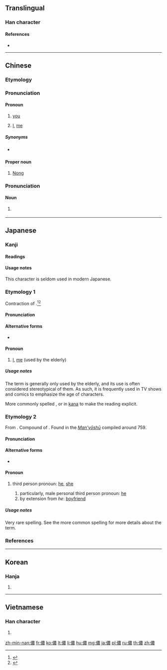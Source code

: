 {{also|侬}}
==Translingual==

===Han character===
{{Han char|rn=9|rad=人|as=13|sn=15|four=25232|canj=OTWV|ids=⿰亻農}}

====References====
* {{Han ref|kx=0118.250|dkj=01176|dj=0251.090|hdz=10225.040|uh=5102|ud=20738|bh=BBFA|bd=48122}}

----

==Chinese==
{{zh-forms|s=侬}}

===Etymology===

===Pronunciation===
{{zh-pron
|m=nóng
|c=nung4
|md=
|mn=lông
|w=1non
|mc=y
|oc=y
|cat=pron,pn,n
}}

====Pronoun====
{{zh-pronoun}}

# {{lb|zh|Wu}} [[you]] {{gloss|2nd person singular pronoun}}
#: {{zh-x|哪能 儂 現在 上海言話 講 了 介 好？|How come '''you''' speak Shanghainese so well?|SH}}
# {{lb|zh|poetic}} [[I]], [[me]] {{gloss|1st person singular pronoun}}

=====Synonyms=====
* {{sense|you}} {{zh-l|你}}

====Proper noun====
{{zh-proper noun}}

# {{surname|lang=zh}} [[Nong]]

===Pronunciation===
{{zh-pron
|m=
|c=
|md=nè̤ng
|mn=lâng |mna=Taiwanese-The_Consonant_l.ogg
|w=
|mc=
|oc=
|cat=n
}}

====Noun====
{{zh-noun}}

# {{lb|zh|Min}} {{zh-alt-form|人|tr=-}}

----

==Japanese==
{{ja-kanjitab|わし|yomi=kun}}

===Kanji===
{{ja-kanji|grade=|rs=人13}}

====Readings====
{{ja-readings
|goon=[[の]] (no), [[のう]] (nō)
|kanon=[[どう]] (dō)
|kanyoon=[[のん]] (non)
|kun=[[わし]] (washi), [[かれ]] (kare)
}}

====Usage notes====
This character is seldom used in modern Japanese.

===Etymology 1===
{{ja-kanjitab|yomi=k|わし}}
Contraction of {{m|ja|私|tr=watashi||I, me}}.<ref name="KDJ">{{R:Kokugo Dai Jiten}}</ref><ref name="DJR">{{R:Daijirin}}</ref>

====Pronunciation====
{{ja-pron|yomi=k|わし|acc=0|acc_ref=DJR}}

====Alternative forms====
* {{ja-l|私}} {{qualifier|more common}}

====Pronoun====
{{ja-pos|わし|pronoun}}

# [[I]], [[me]] (used by the elderly)

=====Usage notes=====
The term is generally only used by the elderly, and its use is often considered stereotypical of them. As such, it is frequently used in TV shows and comics to emphasize the age of characters.

More commonly spelled {{m|ja|私}}, or in [[kana#English|kana]] to make the reading explicit.

===Etymology 2===
{{ja-kanjitab|yomi=k|かれ}}
From {{etyl|ojp|ja|sort=かれ}}. Compound of {{suffix|lang=ja|sort=かれ|彼|tr1=ka|t1=that, yon|れ|tr2=re|pos2=nominalizing suffix for demonstratives}}. Found in the [[w:Man'yōshū|''Man'yōshū'']] compiled around 759.

====Pronunciation====
{{ja-pron|yomi=k|かれ|acc=1|acc_ref=DJR}}

====Alternative forms====
* {{ja-l|彼}} {{qualifier|more common}}

====Pronoun====
{{ja-pos|pronoun|かれ}}

# {{label|ja|sort=かれ|rare}} third person pronoun: [[he]], [[she]]
## particularly, male personal third person pronoun: [[he]]
## by extension from ''he'': [[boyfriend]]

=====Usage notes=====
Very rare spelling. See the more common spelling {{m|ja|彼}} for more details about the term.

===References===
<references/>

----

==Korean==

===Hanja===
{{ko-hanja|hangeul=농|rv=nong|mr=nong}}

# {{defn|lang=ko|sort=人13}}

----

==Vietnamese==

===Han character===
{{vi-hantu|[[nông]], [[nùng]], [[noọng]]|rs=人13}}

# {{defn|lang=vi|sort=人13}}

[[zh-min-nan:儂]]
[[fr:儂]]
[[ko:儂]]
[[lt:儂]]
[[li:儂]]
[[hu:儂]]
[[mg:儂]]
[[ja:儂]]
[[pl:儂]]
[[ru:儂]]
[[th:儂]]
[[zh:儂]]